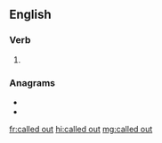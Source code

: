 ==English==

===Verb===
{{head|en|verb form}}

# {{en-past of|call out}}

===Anagrams===
* {{l|en|allocuted}}
* {{l|en|loculated}}

[[fr:called out]]
[[hi:called out]]
[[mg:called out]]